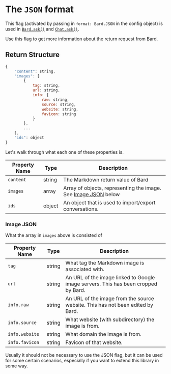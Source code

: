 # The `JSON` format

This flag (activated by passing in `format: Bard.JSON` in the config object) is used in [`Bard.ask()`](/basics/ask) and [`Chat.ask()`](/basics/chat#chatask).

Use this flag to get more information about the return request from Bard.

## Return Structure

```js
{
    "content": string,
    "images": [
        {
            tag: string,
            url: string,
            info: {
                raw: string,
                source: string,
                website: string,
                favicon: string
            }
        },
        ...
    ],
    "ids": object
}
```

Let's walk through what each one of these properties is.

| Property Name | Type   | Description                                                                  |
| ------------- | ------ | ---------------------------------------------------------------------------- |
| `content`     | string | The Markdown return value of Bard                                            |
| `images`      | array  | Array of objects, representing the image. See [Image JSON](#imagejson) below |
| `ids`         | object | An object that is used to import/export conversations.                       |

### Image JSON

What the array in `images` above is consisted of

| Property Name  | Type   | Description                                                                        |
| -------------- | ------ | ---------------------------------------------------------------------------------- |
| `tag`          | string | What tag the Markdown image is associated with.                                    |
| `url`          | string | An URL of the image linked to Google image servers. This has been cropped by Bard. |
| `info.raw`     | string | An URL of the image from the source website. This has not been edited by Bard.     |
| `info.source`  | string | What website (with subdirectory) the image is from.                                |
| `info.website` | string | What domain the image is from.                                                     |
| `info.favicon` | string | Favicon of that website.                                                           |

Usually it should not be necessary to use the JSON flag, but it can be used for some certain scenarios, especially if you want to extend this library in some way.
